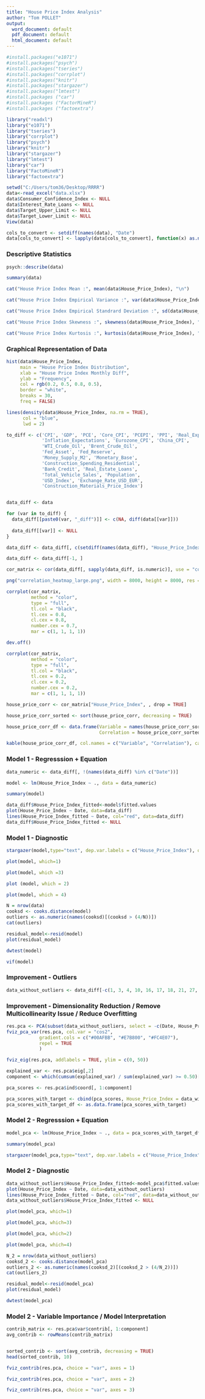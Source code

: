 ---
title: "House Price Index Analysis"
author: "Tom POLLET"
output:
  word_document: default
  pdf_document: default
  html_document: default
---

```{r}
#install.packages("e1071")
#install.packages("psych")
#install.packages("tseries")
#install.packages("corrplot")
#install.packages("knitr")
#install.packages("stargazer")
#install.packages("lmtest")
#install.packages ("car")
#install.packages ("FactorMineR")
#install.packages ("factoextra")
```

```{r}
library("readxl")
library("e1071")
library("tseries")
library("corrplot")
library("psych")
library("knitr")
library("stargazer")
library("lmtest")
library("car")
library("FactoMineR")
library("factoextra")
```

```{r}
setwd("C:/Users/tom36/Desktop/RRRR")
data<-read_excel("data.xlsx")
data$Consumer_Confidence_Index <- NULL
data$Interest_Rate_Loans <- NULL
data$Target_Upper_Limit <- NULL
data$Target_Lower_Limit <- NULL
View(data)
```

```{r}
cols_to_convert <- setdiff(names(data), "Date")
data[cols_to_convert] <- lapply(data[cols_to_convert], function(x) as.numeric(as.character(x)))
```

### Descriptive Statistics

```{r}
psych::describe(data)
```
```{r}
summary(data)
```


```{r}
cat("House Price Index Mean :", mean(data$House_Price_Index), "\n")
```
```{r}
cat("House Price Index Empirical Variance :", var(data$House_Price_Index), "\n")
```
```{r}
cat("House Price Index Empirical Standrard Deviation :", sd(data$House_Price_Index), "\n")
```
```{r}
cat("House Price Index Skewness :", skewness(data$House_Price_Index), "\n")
```
```{r}
cat("House Price Index Kurtosis :", kurtosis(data$House_Price_Index), "\n")
```
### Graphical Representation of Data

```{r}
hist(data$House_Price_Index, 
     main = "House Price Index Distribution",
     xlab = "House Price Index Monthly Diff",
     ylab = "Frequency",
     col = rgb(0.2, 0.5, 0.8, 0.5),
     border = "white",
     breaks = 30,
     freq = FALSE)

lines(density(data$House_Price_Index, na.rm = TRUE), 
      col = "blue", 
      lwd = 2)
```
```{r}

to_diff <- c('CPI', 'GDP', 'PCE', 'Core_CPI', 'PCEPI', 'PPI', 'Real_Export_Rate',
             'Inflation_Expectations', 'Eurozone_CPI', 'China_CPI',
             'WTI_Crude_Oil', 'Brent_Crude_Oil',
             'Fed_Asset', 'Fed_Reserve',
             'Money_Supply_M2', 'Monetary_Base',
             'Construction_Spending_Residential',
             'Bank_Credit', 'Real_Estate_Loans',
             'Total_Vehicle_Sales', 'Population',
             'USD_Index', 'Exchange_Rate_USD_EUR',
             'Construction_Materials_Price_Index')


data_diff <- data

for (var in to_diff) {
  data_diff[[paste0(var, "_diff")]] <- c(NA, diff(data[[var]]))
  
  data_diff[[var]] <- NULL
}

data_diff <- data_diff[, c(setdiff(names(data_diff), "House_Price_Index"), "House_Price_Index")]

data_diff <- data_diff[-1, ]
```

```{r}
cor_matrix <- cor(data_diff[, sapply(data_diff, is.numeric)], use = "complete.obs", method = "pearson")

png("correlation_heatmap_large.png", width = 8000, height = 8000, res = 1000)

corrplot(cor_matrix,
         method = "color",
         type = "full",
         tl.col = "black",
         tl.cex = 0.8,   
         cl.cex = 0.8, 
         number.cex = 0.7,   
         mar = c(1, 1, 1, 1))

dev.off()

corrplot(cor_matrix,
         method = "color",
         type = "full",
         tl.col = "black",
         tl.cex = 0.2,   
         cl.cex = 0.2, 
         number.cex = 0.2,   
         mar = c(1, 1, 1, 1))
```
```{r}
house_price_corr <- cor_matrix["House_Price_Index", , drop = TRUE]

house_price_corr_sorted <- sort(house_price_corr, decreasing = TRUE)

house_price_corr_df <- data.frame(Variable = names(house_price_corr_sorted),
                                  Correlation = house_price_corr_sorted)

kable(house_price_corr_df, col.names = c("Variable", "Correlation"), caption = "Correlation with House_Price_Index")
```

### Model 1 - Regresssion + Equation

```{r}
data_numeric <- data_diff[, !(names(data_diff) %in% c("Date"))]

model <- lm(House_Price_Index ~ ., data = data_numeric)

summary(model)
```
```{r}
data_diff$House_Price_Index_fitted<-model$fitted.values
plot(House_Price_Index ~ Date, data=data_diff)
lines(House_Price_Index_fitted ~ Date, col="red", data=data_diff)
data_diff$House_Price_Index_fitted <- NULL
```

### Model 1 - Diagnostic

```{r}
stargazer(model,type="text", dep.var.labels = c("House_Price_Index"), out="model_1_summary.txt")
```
```{r}
plot(model, which=1)
```
```{r}
plot(model, which =3)
```
```{r}
plot (model, which = 2)
```
```{r}
plot(model, which = 4)
```
```{r}
N = nrow(data)
cooksd <- cooks.distance(model)
outliers <- as.numeric(names(cooksd)[(cooksd > (4/N))])
cat(outliers)
```


```{r}
residual_model<-resid(model)
plot(residual_model)
```
```{r}
dwtest(model)
```
```{r}
vif(model)
```
### Improvement - Outliers

```{r}
data_without_outliers <- data_diff[-c(1, 3, 4, 10, 16, 17, 18, 21, 27, 32, 34, 43, 51, 55, 73, 97, 109, 119), ]
```

### Improvement - Dimensionality Reduction / Remove Multicollinearity Issue / Reduce Overfitting

```{r}
res.pca <- PCA(subset(data_without_outliers, select = -c(Date, House_Price_Index)), graph = TRUE, ncp=20)
fviz_pca_var(res.pca, col.var = "cos2",
         	gradient.cols = c("#00AFBB", "#E7B800", "#FC4E07"),
         	repel = TRUE
         	)
```
```{r}
fviz_eig(res.pca, addlabels = TRUE, ylim = c(0, 50))
```
```{r}
explained_var <- res.pca$eig[,2]
component <- which(cumsum(explained_var) / sum(explained_var) >= 0.50)[1]

pca_scores <- res.pca$ind$coord[, 1:component]
```

```{r}
pca_scores_with_target <- cbind(pca_scores, House_Price_Index = data_without_outliers$House_Price_Index)
pca_scores_with_target_df <- as.data.frame(pca_scores_with_target)
```

### Model 2 - Regresssion + Equation

```{r}
model_pca <- lm(House_Price_Index ~ ., data = pca_scores_with_target_df)
```

```{r}
summary(model_pca)
```
```{r}
stargazer(model_pca,type="text", dep.var.labels = c("House_Price_Index"), out="model_2_summary.txt")
```

### Model 2 - Diagnostic

```{r}
data_without_outliers$House_Price_Index_fitted<-model_pca$fitted.values
plot(House_Price_Index ~ Date, data=data_without_outliers)
lines(House_Price_Index_fitted ~ Date, col="red", data=data_without_outliers)
data_without_outliers$House_Price_Index_fitted <- NULL
```
```{r}
plot(model_pca, which=1)
```
```{r}
plot(model_pca, which=3)
```
```{r}
plot(model_pca, which=2)
```
```{r}
plot(model_pca, which=4)
```
```{r}
N_2 = nrow(data_without_outliers)
cooksd_2 <- cooks.distance(model_pca)
outliers_2 <- as.numeric(names(cooksd_2)[(cooksd_2 > (4/N_2))])
cat(outliers_2)
```
```{r}
residual_model<-resid(model_pca)
plot(residual_model)
```

```{r}
dwtest(model_pca)
```
### Model 2 - Variable Importance / Model Interpretation

```{r}
contrib_matrix <- res.pca$var$contrib[, 1:component]
avg_contrib <- rowMeans(contrib_matrix)


sorted_contrib <- sort(avg_contrib, decreasing = TRUE)
head(sorted_contrib, 10)
```
```{r}
fviz_contrib(res.pca, choice = "var", axes = 1)
```
```{r}
fviz_contrib(res.pca, choice = "var", axes = 2)
```
```{r}
fviz_contrib(res.pca, choice = "var", axes = 3)
```

